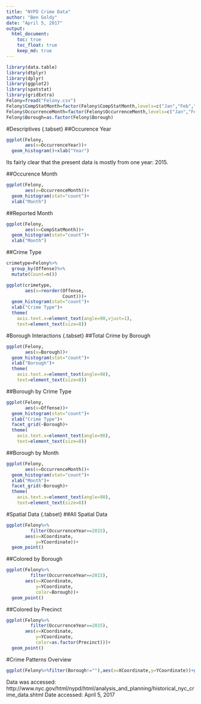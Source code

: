 ```yaml
---
title: "NYPD Crime Data"
author: "Ben Goldy"
date: "April 5, 2017"
output: 
  html_document:
    toc: true
    toc_float: true
    keep_md: true
---
```


```r
library(data.table)
library(dtplyr)
library(dplyr)
library(ggplot2)
library(spatstat)
library(gridExtra)
Felony=fread("Felony.csv")
Felony$CompStatMonth=factor(Felony$CompStatMonth,levels=c("Jan","Feb","Mar","Apr","May","Jun","Jul","Aug","Sep"))
Felony$OccurrenceMonth=factor(Felony$OccurrenceMonth,levels=c("Jan","Feb","Mar","Apr","May","Jun","Jul","Aug","Sep","Oct","Nov","Dec"))
Felony$Borough=as.factor(Felony$Borough)
```
#Descriptives {.tabset}
##Occurence Year
```r
ggplot(Felony,
       aes(x=OccurrenceYear))+
  geom_histogram()+xlab("Year")
```

Its fairly clear that the present data is mostly from one year: 2015.

##Occurence Month
```r
ggplot(Felony,
       aes(x=OccurrenceMonth))+
  geom_histogram(stat="count")+
  xlab("Month")
```

##Reported Month
```r
ggplot(Felony,
       aes(x=CompStatMonth))+
  geom_histogram(stat="count")+
  xlab("Month")
```

##Crime Type
```r
crimetype=Felony%>%
  group_by(Offense)%>%
  mutate(Count=n())

ggplot(crimetype,
       aes(x=reorder(Offense,
                     Count)))+
  geom_histogram(stat="count")+
  xlab("Crime Type")+
  theme(
    axis.text.x=element_text(angle=90,vjust=1),
    text=element_text(size=8))
```

#Borough Interactions {.tabset}
##Total Crime by Borough
```r
ggplot(Felony,
       aes(x=Borough))+
  geom_histogram(stat="count")+
  xlab("Borough")+
  theme(
    axis.text.x=element_text(angle=90),
    text=element_text(size=8))
```

##Borough by Crime Type
```r
ggplot(Felony,
       aes(x=Offense))+
  geom_histogram(stat="count")+
  xlab("Crime Type")+
  facet_grid(~Borough)+
  theme(
    axis.text.x=element_text(angle=90),
    text=element_text(size=8))
```

##Borough by Month
```r
ggplot(Felony,
       aes(x=OccurrenceMonth))+
  geom_histogram(stat="count")+
  xlab("Month")+
  facet_grid(~Borough)+
  theme(
    axis.text.x=element_text(angle=90),
    text=element_text(size=8))
```

#Spatial Data {.tabset}
##All Spatial Data
```r
ggplot(Felony%>%
         filter(OccurrenceYear==2015),
       aes(x=XCoordinate,
           y=YCoordinate))+
  geom_point()
```

##Colored by Borough
```r
ggplot(Felony%>%
         filter(OccurrenceYear==2015),
       aes(x=XCoordinate,
           y=YCoordinate,
           color=Borough))+
  geom_point()
```

##Colored by Precinct
```r
ggplot(Felony%>%
         filter(OccurrenceYear==2015),
       aes(x=XCoordinate,
           y=YCoordinate,
           color=as.factor(Precinct)))+
  geom_point()
```

#Crime Patterns Overview
```r
ggplot(Felony%>%filter(Borough!=""),aes(x=XCoordinate,y=YCoordinate))+geom_density2d()+facet_grid(Borough~Offense,labeller=label_both)
```

Data was accessed: http://www.nyc.gov/html/nypd/html/analysis_and_planning/historical_nyc_crime_data.shtml
Date accessed: April 5, 2017